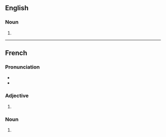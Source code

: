 ==English==

===Noun===
{{head|en|noun form}}

# {{plural of|en|chocolatier}}

----

==French==

===Pronunciation===
* {{fr-IPA}}
* {{homophone|fr|chocolatier}}

===Adjective===
{{head|fr|adjective form}}

# {{masculine plural of|fr|chocolatier}}

===Noun===
{{head|fr|noun form|g=m}}

# {{plural of|fr|chocolatier}}